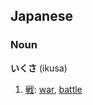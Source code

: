 ==Japanese ==                             
===Noun===
'''いくさ''' (ikusa)

# [[戦]]: [[war]], [[battle]]